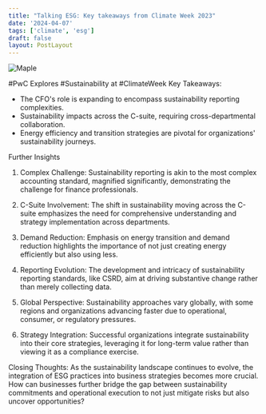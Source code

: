 ```yaml
---
title: "Talking ESG: Key takeaways from Climate Week 2023"
date: '2024-04-07'
tags: ['climate', 'esg']
draft: false
layout: PostLayout
---
```


<div className="flex justify-center">
  <div className="my-1 w-full px-2 xl:my-1 xl:w-1/2 xl:px-2">
    <img src="https://willpolesa.pythonanywhere.com/static/podcast_thumbnails/reczru2DdaqSxqm5spodcast_thumbnail.png" alt="Maple" className="mx-auto h-58 w-auto" />
  </div>
</div>

#PwC Explores #Sustainability at #ClimateWeek
Key Takeaways:
- The CFO's role is expanding to encompass sustainability reporting complexities.
- Sustainability impacts across the C-suite, requiring cross-departmental collaboration.
- Energy efficiency and transition strategies are pivotal for organizations' sustainability journeys.

Further Insights
1. Complex Challenge:
Sustainability reporting is akin to the most complex accounting standard, magnified significantly, demonstrating the challenge for finance professionals.

2. C-Suite Involvement:
The shift in sustainability moving across the C-suite emphasizes the need for comprehensive understanding and strategy implementation across departments.

3. Demand Reduction:
Emphasis on energy transition and demand reduction highlights the importance of not just creating energy efficiently but also using less.

4. Reporting Evolution:
The development and intricacy of sustainability reporting standards, like CSRD, aim at driving substantive change rather than merely collecting data.

5. Global Perspective:
Sustainability approaches vary globally, with some regions and organizations advancing faster due to operational, consumer, or regulatory pressures.

6. Strategy Integration:
Successful organizations integrate sustainability into their core strategies, leveraging it for long-term value rather than viewing it as a compliance exercise.

Closing Thoughts:
As the sustainability landscape continues to evolve, the integration of ESG practices into business strategies becomes more crucial. How can businesses further bridge the gap between sustainability commitments and operational execution to not just mitigate risks but also uncover opportunities?
